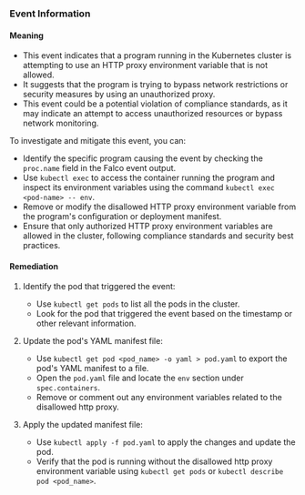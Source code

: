 
### Event Information

#### Meaning

- This event indicates that a program running in the Kubernetes cluster is attempting to use an HTTP proxy environment variable that is not allowed.
- It suggests that the program is trying to bypass network restrictions or security measures by using an unauthorized proxy.
- This event could be a potential violation of compliance standards, as it may indicate an attempt to access unauthorized resources or bypass network monitoring.

To investigate and mitigate this event, you can:
- Identify the specific program causing the event by checking the `proc.name` field in the Falco event output.
- Use `kubectl exec` to access the container running the program and inspect its environment variables using the command `kubectl exec <pod-name> -- env`.
- Remove or modify the disallowed HTTP proxy environment variable from the program's configuration or deployment manifest.
- Ensure that only authorized HTTP proxy environment variables are allowed in the cluster, following compliance standards and security best practices.

#### Remediation

1. Identify the pod that triggered the event:
   - Use `kubectl get pods` to list all the pods in the cluster.
   - Look for the pod that triggered the event based on the timestamp or other relevant information.

2. Update the pod's YAML manifest file:
   - Use `kubectl get pod <pod_name> -o yaml > pod.yaml` to export the pod's YAML manifest to a file.
   - Open the `pod.yaml` file and locate the `env` section under `spec.containers`.
   - Remove or comment out any environment variables related to the disallowed http proxy.

3. Apply the updated manifest file:
   - Use `kubectl apply -f pod.yaml` to apply the changes and update the pod.
   - Verify that the pod is running without the disallowed http proxy environment variable using `kubectl get pods` or `kubectl describe pod <pod_name>`.

